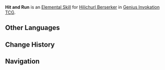 {{Genius Invokation TCG Skill Infobox
|title      = Hit and Run
|image      = Hit and Run Character Card Skill.png
|type       = Elemental Skill
|character  = Hilichurl Berserker
|element    = Pyro
|matching   = 2
|effect     = Deals 2 {{Color|Pyro DMG}}.
|order      = 2
}}
'''Hit and Run''' is an [[Character Card Elemental Skill|Elemental Skill]] for [[Hilichurl Berserker (Character Card)|Hilichurl Berserker]] in [[Genius Invokation TCG]].

==Other Languages==
{{Other Languages
|en      = Hit and Run
|zhs     = 边跑边打
|zhs_rm  = Biānpǎobiāndǎ
|zht     = 邊跑邊打
|zht_rm  = Biānpǎobiāndǎ
|zh_tl   = 
|ja      = ダッシュ殴打
|ja_rm   = Dasshu Ouda
|ja_tl   = Dash Strike
|ko      = 히트 앤드 런
|ko_rm   = Hiteu Aendeu Reon
|ko_tl   = Hit and Run
|es      = Golpe y huida
|es_tl   = Hit and Run
|fr      = Délit de fuite
|fr_tl   = Hit and Run
|ru      = Бей и беги
|ru_tl   = Hit and Run
|th      = Hit and Run
|vi      = Vừa Chạy Vừa Đánh
|vi_tl   = 
|de      = Wilder Ansturm
|de_tl   = Wild Onslaught
|id      = Hit and Run
|pt      = Bater e Correr
|pt_tl   = 
|tr      = Saldır ve Kaç
|tr_tl   = 
|it      = Corri e colpisci
|it_tl   = Run and Hit
}}

==Change History==
{{Change History|3.3}}

==Navigation==
{{Genius Invokation TCG Skill Navbox|Hilichurl Berserker}}